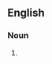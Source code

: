 {{also|first cause}}
==English==

===Noun===
{{en-noun|head=First Cause}}

# {{alternative spelling of|first cause|lang=en}}